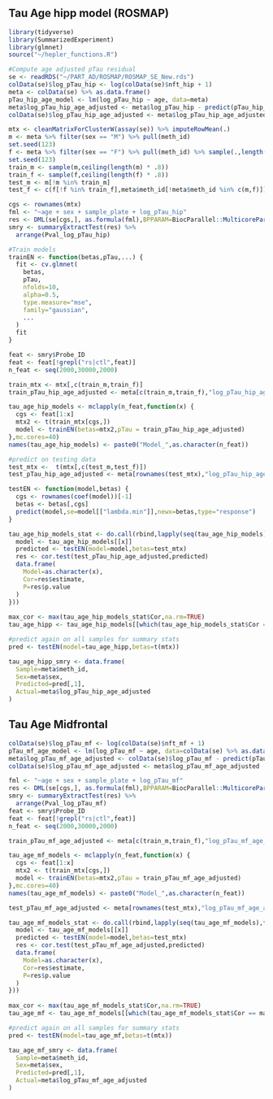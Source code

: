 ## Tau Age hipp model (ROSMAP)

```r
library(tidyverse)
library(SummarizedExperiment)
library(glmnet)
source("~/hepler_functions.R")

#Compute age adjusted pTau residual
se <- readRDS("~/PART_AD/ROSMAP/ROSMAP_SE_New.rds")
colData(se)$log_pTau_hip <- log(colData(se)$nft_hip + 1)
meta <- colData(se) %>% as.data.frame()
pTau_hip_age_model <- lm(log_pTau_hip ~ age, data=meta)
meta$log_pTau_hip_age_adjusted <- meta$log_pTau_hip - predict(pTau_hip_age_model,meta) #actual - predicted pTau based on age
colData(se)$log_pTau_hip_age_adjusted <- meta$log_pTau_hip_age_adjusted

mtx <- cleanMatrixForClusterW(assay(se)) %>% imputeRowMean(.) 
m <- meta %>% filter(sex == "M") %>% pull(meth_id)
set.seed(123)
f <- meta %>% filter(sex == "F") %>% pull(meth_id) %>% sample(.,length(m))
set.seed(123)
train_m <- sample(m,ceiling(length(m) * .8))
train_f <- sample(f,ceiling(length(f) * .8))
test_m <- m[!m %in% train_m]
test_f <- c(f[!f %in% train_f],meta$meth_id[!meta$meth_id %in% c(m,f)]) #get remaining female testing samples 

cgs <- rownames(mtx)
fml <- "~age + sex + sample_plate + log_pTau_hip"
res <- DML(se[cgs,], as.formula(fml),BPPARAM=BiocParallel::MulticoreParam(40))
smry <- summaryExtractTest(res) %>%
  arrange(Pval_log_pTau_hip)

#Train models
trainEN <- function(betas,pTau,...) {
  fit <- cv.glmnet(
    betas,
    pTau,
    nfolds=10,
    alpha=0.5,
    type.measure="mse",
    family="gaussian",
    ...
  )
  fit
}

feat <- smry$Probe_ID
feat <- feat[!grepl("rs|ctl",feat)]
n_feat <- seq(2000,30000,2000)

train_mtx <- mtx[,c(train_m,train_f)]
train_pTau_hip_age_adjusted <- meta[c(train_m,train_f),"log_pTau_hip_age_adjusted"]

tau_age_hip_models <- mclapply(n_feat,function(x) {
  cgs <- feat[1:x]
  mtx2 <- t(train_mtx[cgs,])
  model <- trainEN(betas=mtx2,pTau = train_pTau_hip_age_adjusted)
},mc.cores=40) 
names(tau_age_hip_models) <- paste0("Model_",as.character(n_feat))

#predict on testing data
test_mtx <-  t(mtx[,c(test_m,test_f)])
test_pTau_hip_age_adjusted <- meta[rownames(test_mtx),"log_pTau_hip_age_adjusted"]

testEN <- function(model,betas) {
  cgs <- rownames(coef(model))[-1]
  betas <- betas[,cgs]
  predict(model,se=model[["lambda.min"]],newx=betas,type="response")
}

tau_age_hip_models_stat <- do.call(rbind,lapply(seq(tau_age_hip_models),function(x) {
  model <- tau_age_hip_models[[x]]
  predicted <- testEN(model=model,betas=test_mtx)
  res <- cor.test(test_pTau_hip_age_adjusted,predicted)
  data.frame(
    Model=as.character(x),
    Cor=res$estimate,
    P=res$p.value
  )
}))
  
max_cor <- max(tau_age_hip_models_stat$Cor,na.rm=TRUE)
tau_age_hipp <- tau_age_hip_models[[which(tau_age_hip_models_stat$Cor == max_cor)]]

#predict again on all samples for summary stats
pred <- testEN(model=tau_age_hipp,betas=t(mtx))

tau_age_hipp_smry <- data.frame(
  Sample=meta$meth_id,
  Sex=meta$sex,
  Predicted=pred[,1],
  Actual=meta$log_pTau_hip_age_adjusted
)
```


## Tau Age Midfrontal
```r
colData(se)$log_pTau_mf <- log(colData(se)$nft_mf + 1)
pTau_mf_age_model <- lm(log_pTau_mf ~ age, data=colData(se) %>% as.data.frame())
meta$log_pTau_mf_age_adjusted <- colData(se)$log_pTau_mf - predict(pTau_mf_age_model,meta) #actual - predicted pTau based on age
colData(se)$log_pTau_mf_age_adjusted <- meta$log_pTau_mf_age_adjusted

fml <- "~age + sex + sample_plate + log_pTau_mf"
res <- DML(se[cgs,], as.formula(fml),BPPARAM=BiocParallel::MulticoreParam(40))
smry <- summaryExtractTest(res) %>%
  arrange(Pval_log_pTau_mf)
feat <- smry$Probe_ID
feat <- feat[!grepl("rs|ctl",feat)]
n_feat <- seq(2000,30000,2000)

train_pTau_mf_age_adjusted <- meta[c(train_m,train_f),"log_pTau_mf_age_adjusted"]

tau_age_mf_models <- mclapply(n_feat,function(x) {
  cgs <- feat[1:x]
  mtx2 <- t(train_mtx[cgs,])
  model <- trainEN(betas=mtx2,pTau = train_pTau_mf_age_adjusted)
},mc.cores=40) 
names(tau_age_mf_models) <- paste0("Model_",as.character(n_feat))

test_pTau_mf_age_adjusted <- meta[rownames(test_mtx),"log_pTau_mf_age_adjusted"]

tau_age_mf_models_stat <- do.call(rbind,lapply(seq(tau_age_mf_models),function(x) {
  model <- tau_age_mf_models[[x]]
  predicted <- testEN(model=model,betas=test_mtx)
  res <- cor.test(test_pTau_mf_age_adjusted,predicted)
  data.frame(
    Model=as.character(x),
    Cor=res$estimate,
    P=res$p.value
  )
}))
  
max_cor <- max(tau_age_mf_models_stat$Cor,na.rm=TRUE)
tau_age_mf <- tau_age_mf_models[[which(tau_age_mf_models_stat$Cor == max_cor)]]

#predict again on all samples for summary stats
pred <- testEN(model=tau_age_mf,betas=t(mtx))

tau_age_mf_smry <- data.frame(
  Sample=meta$meth_id,
  Sex=meta$sex,
  Predicted=pred[,1],
  Actual=meta$log_pTau_mf_age_adjusted
)
```
